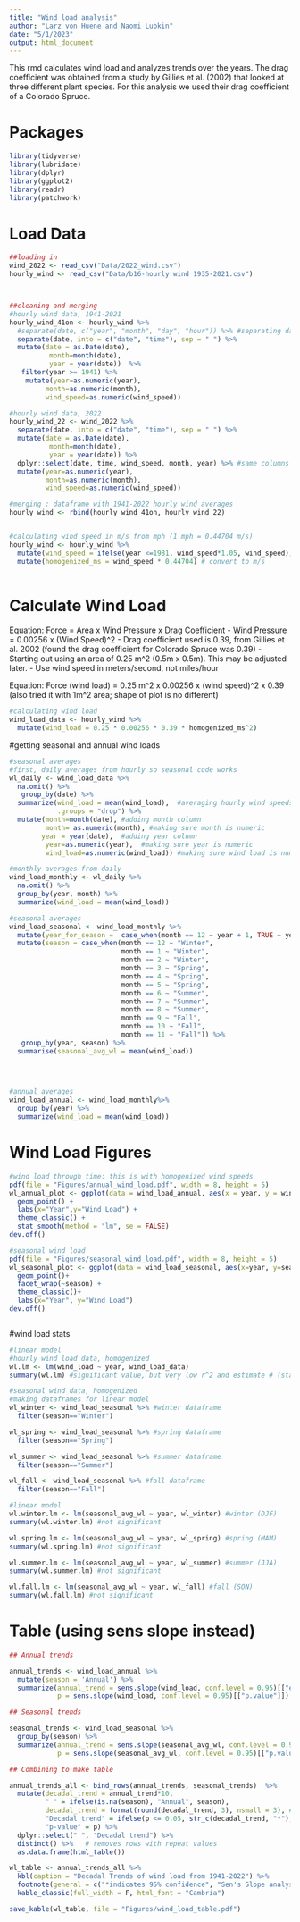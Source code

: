 ```yaml
---
title: "Wind load analysis"
author: "Larz von Huene and Naomi Lubkin"
date: "5/1/2023"
output: html_document
---
```


This rmd calculates wind load and analyzes trends over the years.
The drag coefficient was obtained from a study by Gillies et al. (2002) that looked at three different plant species. For this analysis we used their drag coefficient of a Colorado Spruce.

# Packages
```r
library(tidyverse)
library(lubridate)
library(dplyr)
library(ggplot2)
library(readr)
library(patchwork)
```

# Load Data
```r
##loading in 
wind_2022 <- read_csv("Data/2022_wind.csv")
hourly_wind <- read_csv("Data/b16-hourly wind 1935-2021.csv")



##cleaning and merging
#hourly wind data, 1941-2021
hourly_wind_41on <- hourly_wind %>%
  #separate(date, c("year", "month", "day", "hour")) %>% #separating dates and times
  separate(date, into = c("date", "time"), sep = " ") %>%
  mutate(date = as.Date(date),
          month=month(date),
          year = year(date))  %>%
   filter(year >= 1941) %>%
    mutate(year=as.numeric(year), 
         month=as.numeric(month), 
         wind_speed=as.numeric(wind_speed))

#hourly wind data, 2022
hourly_wind_22 <- wind_2022 %>%
  separate(date, into = c("date", "time"), sep = " ") %>%
  mutate(date = as.Date(date),
          month=month(date),
          year = year(date)) %>%
  dplyr::select(date, time, wind_speed, month, year) %>% #same columns as 1941 data for merge
  mutate(year=as.numeric(year), 
         month=as.numeric(month), 
         wind_speed=as.numeric(wind_speed))

#merging : dataframe with 1941-2022 hourly wind averages
hourly_wind <- rbind(hourly_wind_41on, hourly_wind_22)


#calculating wind speed in m/s from mph (1 mph = 0.44704 m/s)
hourly_wind <- hourly_wind %>%
  mutate(wind_speed = ifelse(year <=1981, wind_speed*1.05, wind_speed)) %>% # homogenize the data
  mutate(homogenized_ms = wind_speed * 0.44704) # convert to m/s
  
```

# Calculate Wind Load 
Equation: Force = Area x Wind Pressure x Drag Coefficient
- Wind Pressure = 0.00256 x (Wind Speed)^2
- Drag coefficient used is 0.39, from Gillies et al. 2002 (found the drag coefficient for Colorado Spruce was 0.39)
- Starting out using an area of 0.25 m^2 (0.5m x 0.5m). This may be adjusted later. 
- Use wind speed in meters/second, not miles/hour

Equation: Force (wind load) = 0.25 m^2 x 0.00256 x (wind speed)^2 x 0.39
(also tried it with 1m^2 area; shape of plot is no different)

```r
#calculating wind load
wind_load_data <- hourly_wind %>%
  mutate(wind_load = 0.25 * 0.00256 * 0.39 * homogenized_ms^2)

```

#getting seasonal and annual wind loads
```r
#seasonal averages
#first, daily averages from hourly so seasonal code works
wl_daily <- wind_load_data %>%
  na.omit() %>%
   group_by(date) %>%
  summarize(wind_load = mean(wind_load),  #averaging hourly wind speeds by day
            .groups = "drop") %>%
  mutate(month=month(date), #adding month column
         month= as.numeric(month), #making sure month is numeric
        year = year(date),  #adding year column
         year=as.numeric(year),  #making sure year is numeric
         wind_load=as.numeric(wind_load)) #making sure wind load is numeric

#monthly averages from daily
wind_load_monthly <- wl_daily %>%
  na.omit() %>%
  group_by(year, month) %>%
  summarize(wind_load = mean(wind_load)) 

#seasonal averages
wind_load_seasonal <- wind_load_monthly %>%
  mutate(year_for_season =  case_when(month == 12 ~ year + 1, TRUE ~ year)) %>%
  mutate(season = case_when(month == 12 ~ "Winter", 
                            month == 1 ~ "Winter", 
                            month == 2 ~ "Winter", 
                            month == 3 ~ "Spring", 
                            month == 4 ~ "Spring",
                            month == 5 ~ "Spring",
                            month == 6 ~ "Summer",
                            month == 7 ~ "Summer",
                            month == 8 ~ "Summer",
                            month == 9 ~ "Fall",
                            month == 10 ~ "Fall",
                            month == 11 ~ "Fall")) %>%
   group_by(year, season) %>%
  summarise(seasonal_avg_wl = mean(wind_load)) 
  
  


#annual averages
wind_load_annual <- wind_load_monthly%>% 
  group_by(year) %>% 
  summarize(wind_load = mean(wind_load))

```



# Wind Load Figures 
```r
#wind load through time: this is with homogenized wind speeds
pdf(file = "Figures/annual_wind_load.pdf", width = 8, height = 5)
wl_annual_plot <- ggplot(data = wind_load_annual, aes(x = year, y = wind_load)) + 
  geom_point() +
  labs(x="Year",y="Wind Load") +
  theme_classic() +
  stat_smooth(method = "lm", se = FALSE)
dev.off()

#seasonal wind load
pdf(file = "Figures/seasonal_wind_load.pdf", width = 8, height = 5)
wl_seasonal_plot <- ggplot(data = wind_load_seasonal, aes(x=year, y=seasonal_avg_wl)) +
  geom_point()+
  facet_wrap(~season) +
  theme_classic()+
  labs(x="Year", y="Wind Load")
dev.off()



```

#wind load stats
```r
#linear model 
#hourly wind load data, homogenized
wl.lm <- lm(wind_load ~ year, wind_load_data)
summary(wl.lm) #significant value, but very low r^2 and estimate # (statistically significant, probably not biologically)

#seasonal wind data, homogenized
#making dataframes for linear model
wl_winter <- wind_load_seasonal %>% #winter dataframe
  filter(season=="Winter")

wl_spring <- wind_load_seasonal %>% #spring dataframe
  filter(season=="Spring")

wl_summer <- wind_load_seasonal %>% #summer dataframe
  filter(season=="Summer")

wl_fall <- wind_load_seasonal %>% #fall dataframe
  filter(season=="Fall")

#linear model
wl.winter.lm <- lm(seasonal_avg_wl ~ year, wl_winter) #winter (DJF)
summary(wl.winter.lm) #not significant

wl.spring.lm <- lm(seasonal_avg_wl ~ year, wl_spring) #spring (MAM)
summary(wl.spring.lm) #not significant

wl.summer.lm <- lm(seasonal_avg_wl ~ year, wl_summer) #summer (JJA)
summary(wl.summer.lm) #not significant

wl.fall.lm <- lm(seasonal_avg_wl ~ year, wl_fall) #fall (SON)
summary(wl.fall.lm) #not significant

```


# Table (using sens slope instead) 
```r
## Annual trends

annual_trends <- wind_load_annual %>% 
  mutate(season = 'Annual') %>% 
  summarize(annual_trend = sens.slope(wind_load, conf.level = 0.95)[["estimates"]],
            p = sens.slope(wind_load, conf.level = 0.95)[["p.value"]]) 

## Seasonal trends

seasonal_trends <- wind_load_seasonal %>%
  group_by(season) %>%
  summarize(annual_trend = sens.slope(seasonal_avg_wl, conf.level = 0.95)[["estimates"]],
            p = sens.slope(seasonal_avg_wl, conf.level = 0.95)[["p.value"]])

## Combining to make table

annual_trends_all <- bind_rows(annual_trends, seasonal_trends)  %>%
  mutate(decadal_trend = annual_trend*10,
         " " = ifelse(is.na(season), "Annual", season),
         decadal_trend = format(round(decadal_trend, 3), nsmall = 3), # round trend to 3 decimal places
         "Decadal trend" = ifelse(p <= 0.05, str_c(decadal_trend, "*"), decadal_trend), # add asterisks
         "p-value" = p) %>%
  dplyr::select(" ", "Decadal trend") %>%
  distinct() %>%   # removes rows with repeat values
  as.data.frame(html_table())

wl_table <- annual_trends_all %>%
  kbl(caption = "Decadal Trends of wind load from 1941-2022") %>%
  footnote(general = c("*indicates 95% confidence", "Sen's Slope analysis used to calculate annual wind load trends")) %>%
  kable_classic(full_width = F, html_font = "Cambria") 

save_kable(wl_table, file = "Figures/wind_load_table.pdf")
```

